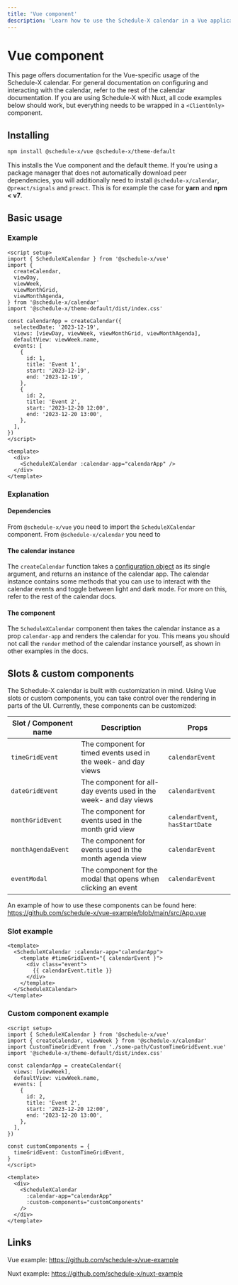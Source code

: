 ```yaml
---
title: 'Vue component'
description: 'Learn how to use the Schedule-X calendar in a Vue application'
---
```


# Vue component

This page offers documentation for the Vue-specific usage of the Schedule-X calendar. For general documentation on
configuring and interacting with the calendar, refer to the rest of the calendar documentation. If you are using
Schedule-X with Nuxt, all code examples below should work, but everything needs to be wrapped in a
`<ClientOnly>` component.

## Installing

```bash copy
npm install @schedule-x/vue @schedule-x/theme-default
```

This installs the Vue component and the default theme. If you're using a package manager that does not automatically
download peer dependencies, you will additionally need to install `@schedule-x/calendar`, `@preact/signals` and
`preact`. This is for example the case for **yarn** and **npm < v7**.

## Basic usage

### Example

```vue
<script setup>
import { ScheduleXCalendar } from '@schedule-x/vue'
import {
  createCalendar,
  viewDay,
  viewWeek,
  viewMonthGrid,
  viewMonthAgenda,
} from '@schedule-x/calendar'
import '@schedule-x/theme-default/dist/index.css'

const calendarApp = createCalendar({
  selectedDate: '2023-12-19',
  views: [viewDay, viewWeek, viewMonthGrid, viewMonthAgenda],
  defaultView: viewWeek.name,
  events: [
    {
      id: 1,
      title: 'Event 1',
      start: '2023-12-19',
      end: '2023-12-19',
    },
    {
      id: 2,
      title: 'Event 2',
      start: '2023-12-20 12:00',
      end: '2023-12-20 13:00',
    },
  ],
})
</script>

<template>
  <div>
    <ScheduleXCalendar :calendar-app="calendarApp" />
  </div>
</template>
```

### Explanation

#### Dependencies

From `@schedule-x/vue` you need to import the `ScheduleXCalendar` component. From `@schedule-x/calendar` you need to

#### The calendar instance

The `createCalendar` function takes a [configuration object](/docs/calendar/configuration) as its single argument,
and returns an instance of the calendar app. The calendar instance contains some methods that you can use to
interact with the calendar events and toggle between light and dark mode. For more on this, refer to the rest of the
calendar docs.

#### The component

The `ScheduleXCalendar` component then takes the calendar instance as a prop `calendar-app` and renders the calendar
for you. This means you should not call the `render` method of the calendar instance yourself, as shown in other
examples in the docs.

## Slots & custom components

The Schedule-X calendar is built with customization in mind. Using Vue slots or custom components, you can take
control over the rendering in parts of the UI. Currently, these components can be customized:

| Slot / Component name | Description                                                      | Props                           |
|-----------------------|------------------------------------------------------------------|---------------------------------|
| `timeGridEvent`       | The component for timed events used in the week- and day views   | `calendarEvent`                 |
| `dateGridEvent`       | The component for all-day events used in the week- and day views | `calendarEvent`                 |
| `monthGridEvent`      | The component for events used in the month grid view             | `calendarEvent`, `hasStartDate` |
| `monthAgendaEvent`    | The component for events used in the month agenda view           | `calendarEvent`                 |
| `eventModal`          | The component for the modal that opens when clicking an event    | `calendarEvent`                 |

An example of how to use these components can be found here: https://github.com/schedule-x/vue-example/blob/main/src/App.vue

### Slot example

```vue
<template>
  <ScheduleXCalendar :calendar-app="calendarApp">
    <template #timeGridEvent="{ calendarEvent }">
      <div class="event">
        {{ calendarEvent.title }}
      </div>
    </template>
  </ScheduleXCalendar>
</template>
```

### Custom component example

```vue
<script setup>
import { ScheduleXCalendar } from '@schedule-x/vue'
import { createCalendar, viewWeek } from '@schedule-x/calendar'
import CustomTimeGridEvent from './some-path/CustomTimeGridEvent.vue'
import '@schedule-x/theme-default/dist/index.css'

const calendarApp = createCalendar({
  views: [viewWeek],
  defaultView: viewWeek.name,
  events: [
    {
      id: 2,
      title: 'Event 2',
      start: '2023-12-20 12:00',
      end: '2023-12-20 13:00',
    },
  ],
})

const customComponents = {
  timeGridEvent: CustomTimeGridEvent,
}
</script>

<template>
  <div>
    <ScheduleXCalendar
      :calendar-app="calendarApp"
      :custom-components="customComponents"
    />
  </div>
</template>
```

## Links

Vue example: https://github.com/schedule-x/vue-example

Nuxt example: https://github.com/schedule-x/nuxt-example
